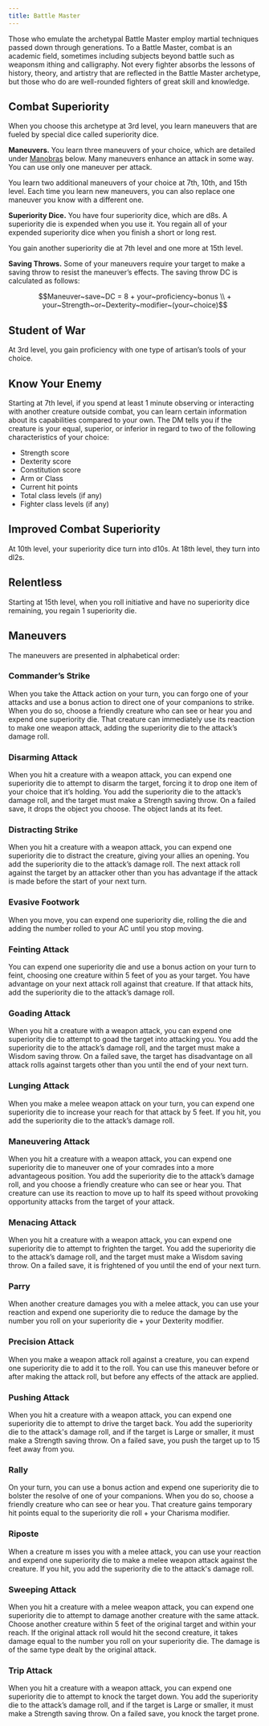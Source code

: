 ```yaml
---
title: Battle Master
---
```


Those who emulate the archetypal Battle Master employ martial techniques passed down through generations. To a Battle Master, combat is an academic field, sometimes including subjects beyond battle such as weaponsm ithing and calligraphy. Not every fighter absorbs the lessons of history, theory, and artistry that are reflected in the Battle Master archetype, but those who do are well-rounded fighters of great skill and knowledge.

## Combat Superiority

When you choose this archetype at 3rd level, you learn maneuvers that are fueled by special dice called superiority dice.

**Maneuvers.** You learn three maneuvers of your choice, which are detailed under [Manobras](#maneuvers) below. Many maneuvers enhance an attack in some way. You can use only one maneuver per attack.

You learn two additional maneuvers of your choice at 7th, 10th, and 15th level. Each time you learn new maneuvers, you can also replace one maneuver you know with a different one.

**Superiority Dice.** You have four superiority dice, which are d8s. A superiority die is expended when you use it. You regain all of your expended superiority dice when you finish a short or long rest.

You gain another superiority die at 7th level and one more at 15th level.

**Saving Throws.** Some of your maneuvers require your target to make a saving throw to resist the maneuver’s effects. The saving throw DC is calculated as follows:

<div className="overflow-x-auto">

```math
Maneuver~save~DC = 8 + your~proficiency~bonus
\\ + your~Strength~or~Dexterity~modifier~(your~choice)
```

</div>

## Student of War

At 3rd level, you gain proficiency with one type of artisan’s tools of your choice.

## Know Your Enemy

Starting at 7th level, if you spend at least 1 minute observing or interacting with another creature outside combat, you can learn certain information about its capabilities compared to your own. The DM tells you if the creature is your equal, superior, or inferior in regard to two of the following characteristics of your choice:

- Strength score
- Dexterity score
- Constitution score
- Arm or Class
- Current hit points
- Total class levels (if any)
- Fighter class levels (if any)

## Improved Combat Superiority

At 10th level, your superiority dice turn into d10s. At 18th level, they turn into dl2s.

## Relentless

Starting at 15th level, when you roll initiative and have no superiority dice remaining, you regain 1 superiority die.

## Maneuvers

The maneuvers are presented in alphabetical order:

### Commander’s Strike

When you take the Attack action on your turn, you can forgo one of your attacks and use a bonus action to direct one of your companions to strike. When you do so, choose a friendly creature who can see or hear you and expend one superiority die. That creature can immediately use its reaction to make one weapon attack, adding the superiority die to the attack’s damage roll.

### Disarming Attack

When you hit a creature with a weapon attack, you can expend one superiority die to attempt to disarm the target, forcing it to drop one item of your choice that it’s holding. You add the superiority die to the attack’s damage roll, and the target must make a Strength saving throw. On a failed save, it drops the object you choose. The object lands at its feet.

### Distracting Strike

When you hit a creature with a weapon attack, you can expend one superiority die to distract the creature, giving your allies an opening. You add the superiority die to the attack’s damage roll. The next attack roll against the target by an attacker other than you has advantage if the attack is made before the start of your next turn.

### Evasive Footwork

When you move, you can expend one superiority die, rolling the die and adding the number rolled to your AC until you stop moving.

### Feinting Attack

You can expend one superiority die and use a bonus action on your turn to feint, choosing one creature within 5 feet of you as your target. You have advantage on your next attack roll against that creature. If that attack hits, add the superiority die to the attack’s damage roll.

### Goading Attack

When you hit a creature with a weapon attack, you can expend one superiority die to attempt to goad the target into attacking you. You add the superiority die to the attack’s damage roll, and the target must make a Wisdom saving throw. On a failed save, the target has disadvantage on all attack rolls against targets other than you until the end of your next turn.

### Lunging Attack

When you make a melee weapon attack on your turn, you can expend one superiority die to increase your reach for that attack by 5 feet. If you hit, you add the superiority die to the attack’s damage roll.

### Maneuvering Attack

When you hit a creature with a weapon attack, you can expend one superiority die to maneuver one of your comrades into a more advantageous position. You add the superiority die to the attack’s damage roll, and you choose a friendly creature who can see or hear you. That creature can use its reaction to move up to half its speed without provoking opportunity attacks from the target of your attack.

### Menacing Attack

When you hit a creature with a weapon attack, you can expend one superiority die to attempt to frighten the target. You add the superiority die to the attack’s damage roll, and the target must make a Wisdom saving throw. On a failed save, it is frightened of you until the end of your next turn.

### Parry

When another creature damages you with a melee attack, you can use your reaction and expend one superiority die to reduce the damage by the number you roll on your superiority die + your Dexterity modifier.

### Precision Attack

When you make a weapon attack roll against a creature, you can expend one superiority die to add it to the roll. You can use this maneuver before or after making the attack roll, but before any effects of the attack are applied.

### Pushing Attack

When you hit a creature with a weapon attack, you can expend one superiority die to attempt to drive the target back. You add the superiority die to the attack's damage roll, and if the target is Large or smaller, it must make a Strength saving throw. On a failed save, you push the target up to 15 feet away from you.

### Rally

On your turn, you can use a bonus action and expend one superiority die to bolster the resolve of one of your companions. When you do so, choose a friendly creature who can see or hear you. That creature gains temporary hit points equal to the superiority die roll + your Charisma modifier.

### Riposte

When a creature m isses you with a melee attack, you can use your reaction and expend one superiority die to make a melee weapon attack against the creature. If you hit, you add the superiority die to the attack's damage roll.

### Sweeping Attack

When you hit a creature with a melee weapon attack, you can expend one superiority die to attempt to damage another creature with the same attack. Choose another creature within 5 feet of the original target and within your reach. If the original attack roll would hit the second creature, it takes damage equal to the number you roll on your superiority die. The damage is of the same type dealt by the original attack.

### Trip Attack

When you hit a creature with a weapon attack, you can expend one superiority die to attempt to knock the target down. You add the superiority die to the attack’s damage roll, and if the target is Large or smaller, it must make a Strength saving throw. On a failed save, you knock the target prone.
